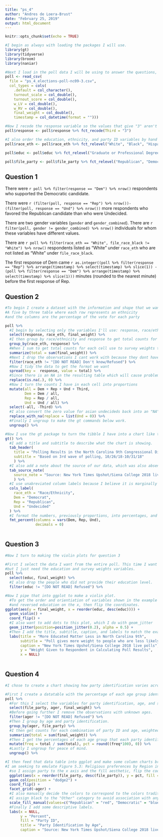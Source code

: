 ```yaml
---
title: "ps_4"
author: "Andres de Loera-Brust"
date: "February 25, 2019"
output: html_document
---
```


```r
knitr::opts_chunk$set(echo = TRUE)

#I begin as always with loading the packages I will use.
library(gt)
library(tidyverse)
library(broom)
library(naniar)

#Next I load in the poll data I will be using to answer the questions, adding the column types arguments to my code.
poll <- read_csv(
  file = "ps_4_elections-poll-nc09-3.csv",
  col_types = cols(
    .default = col_character(),
    turnout_scale = col_double(),
    turnout_score = col_double(),
    w_LV = col_double(),
    w_RV = col_double(),
    final_weight = col_double(),
    timestamp = col_datetime(format = "")))

#Now I recode the response variable so the values that give "3" aren't problematic later on.
poll$response <- poll$response %>% fct_recode(Third = "3")

#I also order the education, ethnicity, and party ID variables by hand because I will want them ordered later.
poll$race_eth <- poll$race_eth %>% fct_relevel("White", "Black", "Hispanic", "Asian", "Other")

poll$educ <- poll$educ %>% fct_relevel("Graduate or Professional Degree", "Bachelors' degree", "Some college or trade school", "High school", "Grade school")

poll$file_party <- poll$file_party %>% fct_relevel("Republican", "Democratic", "Other")


```

## Question 1

There were `r poll %>% filter(response == "Dem") %>% nrow()` respondents who supported the Democratic candidate.

There were `r (filter(poll, response == "Rep") %>% nrow())-(filter(poll, response == "Und") %>% nrow())` more respondents who favored the Republican candidate than who were Undecided.

There are two gender variables (`gender` and `gender_combined`). There are `r filter(poll, gender != gender_combined) %>% nrow()` individuals for whom these variables have different values.

There are `r poll %>% filter(race_eth == "White", file_race_black != "White") %>% nrow()` respondents listed as “White” under `race_eth` who are not listed as “White” under `file_race_black`.

The first response of Dem came `r as.integer((poll %>% filter(response == "Rep") %>% arrange(timestamp) %>% select(timestamp) %>% slice(1)) - (poll %>% filter(response == "Dem") %>% arrange(timestamp) %>% select(timestamp) %>% slice(1)))` minutes (rounded to the nearest minute) before the first response of Rep. 


## Question 2


```r
#To begin I create a dataset with the information and shape that we want: 
#A five by three table where each row represents an ethnicity 
#and the columns are the percentage of the vote for each party 

poll %>% 
  #I begin by selecting only the variables I'll use: response, race/ethnicity, and the survey weights.
  select(response, race_eth, final_weight) %>% 
  #I then group by race/ethnicity and response to get total counts for each cell.
  group_by(race_eth, response) %>% 
  #When I sum to get total counts for each cell use to survey weights to make sure my results are representative.
  summarize(total = sum(final_weight)) %>%   
  #Next I drop the observations I cant work with because they dont have one of the key variables.
  filter(race_eth != "[DO NOT READ] Don't know/Refused") %>%
  #Now I tidy the data to get the format we want
  spread(key =  response, value = total) %>%
  #Since there is an NA in the resulting table which will cause problems later I replace NA's with zeros.
  replace(is.na(.), 0) %>%
  #Now I turn the counts I have in each cell into proportions
  mutate(all = Dem + Rep + Und + Third, 
         Dem = Dem / all,
         Rep = Rep / all,
         Und = Und / all) %>% 
  select(-all, -Third) %>%
  #I also convert the zero value for asian undecideds back into an "NA". 
  replace_with_na(replace = list(Und = 0)) %>%
  #Finally I ungroup to make the gt commands below work. 
  ungroup() %>%

#Now I use the gt package to turn the tibble I have into a chart like the one in the PSet description
gt() %>%
  #I add a title and subtitle to describe what the chart is showing.
  tab_header(
    title = "Polling Results in the North Carolina 9th Congressional District",
    subtitle = "Based on 3rd wave of polling, 10/26/18-10/31/18"
    ) %>% 
  #I also add a note about the source of our data, which was also absent from the example. 
  tab_source_note(
    source_note = "Source: New York Times Upshot/Siena College 2018 live polls"
    ) %>%
  #I use unabreviated column labels because I believe it is marginally clearer. 
  cols_label(
    race_eth = "Race/Ethnicity",
    Dem = "Democrat",
    Rep = "Republican",
    Und = "Undecided"
  ) %>%
  #I format the numbers, previously proportions, into percentages, and round to integer values.
  fmt_percent(columns = vars(Dem, Rep, Und),
              decimals = 0) 
  
```


## Question 3
```r
#Now I turn to making the violin plots for question 3

#First I select the data I want from the entire poll. This time I want to keep the individual observations 
#but I just need the education and survey weights variables.
poll %>%
  select(educ, final_weight) %>%
  #I also drop the people who did not provide their education level. 
  filter(educ != "[DO NOT READ] Refused") %>%

#Now I pipe that into ggplot to make a violin plot. 
  #To get the order and orientiation of variables shown in the example I have to place weight on the y axis 
  #and reversed education on the x, then flip the coordinates. 
ggplot(aes(y = final_weight, x = reorder(educ, desc(educ)))) + 
  geom_violin() + 
  coord_flip() +
  #I also want to add dots to this plot, which I do with geom_jitter
  geom_jitter(position=position_jitter(0.2), alpha = 0.5) +
  #Then I add the title, subtitle, caption, and labels to match the example. 
  labs(title = "More Educated Matter Less in North Carolina 9th", 
       subtitle = "Poll gives more weight to people who are less likely to participate in polls",
       caption = "New York Times Upshot/Siena College 2018 live polls",
       y = "Weight Given to Respondent in Calculating Poll Results",
       x = NULL) 
  
```


## Question 4

```r
#I chose to create a chart showing how party identification varies across ages. 

#First I create a datatable with the percentage of each age group identifying with each party
poll %>% 
  #For this I select the variables for party identification, age, and survey weight. 
  select(file_party, ager, final_weight) %>% 
  #Before going further I remove the observations with unknown ages.
  filter(ager != "[DO NOT READ] Refused") %>% 
  #Then I group by age and party identification.
  group_by(ager, file_party) %>% 
  #I then get counts for each combination of party ID and age, weighted by the survey weights.
  summarize(total = sum(final_weight)) %>%   
  #Then I get the percentages of each age group that each party identification category represents.
  mutate(freq = total / sum(total), pct = round((freq*100), 0)) %>%
  #Lastly I ungroup for peace of mind. 
  ungroup() %>%

#I then feed that data table into ggplot and make some column charts broken down by age group. 
#I am seeking to emulate Figure 5.3: Religious preferences by Region in the data visualization textbook, 
  #so I assign party to the x axis and the fill aesthetic, flip the coordinates, and facet the grid by age group. 
  ggplot(aes(x = reorder(file_party, desc(file_party)), y = pct, fill = file_party)) + 
  geom_col(position = "dodge2") + 
  coord_flip() + 
  facet_grid(~ager) + 
  #I also manually decide the colors to correspond to the colors traditionally associated with the parties. 
  #I assign black to the "Other" category to avoid association with any particular third party or partisan lean.
  scale_fill_manual(values=c("Republican" = "red", "Democratic" = "blue", "Other" = "black")) +
  #Finally I add some descriptive labels. 
  labs(x = NULL, 
       y = "Percent", 
       fill = "Party ID",
       title = "Party Identification by Age",
       caption = "Source: New York Times Upshot/Siena College 2018 live polls") 
  
```